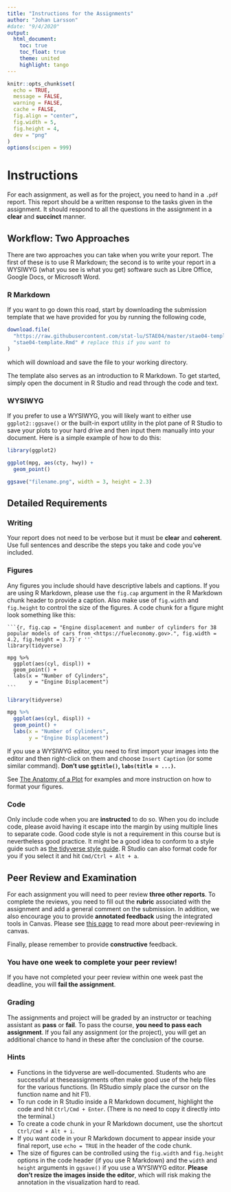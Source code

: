```yaml
---
title: "Instructions for the Assignments"
author: "Johan Larsson"
#date: "9/4/2020"
output: 
  html_document:
    toc: true
    toc_float: true
    theme: united
    highlight: tango
---
```


```r

knitr::opts_chunk$set(
  echo = TRUE,
  message = FALSE,
  warning = FALSE,
  cache = FALSE,
  fig.align = "center",
  fig.width = 5,
  fig.height = 4,
  dev = "png"
)
options(scipen = 999)
```

# Instructions

For each assignment, as well as for the project, you need to hand in a `.pdf` report. 
This report should be a written 
response to the tasks given in the assignment. It should respond to all the questions in 
the assignment in a **clear** and **succinct** manner.

## Workflow: Two Approaches

There are two approaches you can take when you write your report. The first
of these is to use R Markdown; the second is to write your report
in a WYSIWYG (what you see is what you get) software such as
Libre Office, Google Docs, or Microsoft Word.

### R Markdown

If you want to go down this road, start by downloading
the submission template that we have provided for you by
running the following code,

```r
download.file(
  "https://raw.githubusercontent.com/stat-lu/STAE04/master/stae04-template.Rmd",
  "stae04-template.Rmd" # replace this if you want to
)
```

which will download and save the file to your working directory.

The template also serves as an introduction to R Markdown. To get started, 
simply open the document in R Studio and read through the code and text.

### WYSIWYG

If you prefer to use a WYSIWYG, you will likely want to either 
use `ggplot2::ggsave()` or the built-in export utility in the plot pane of 
R Studio to save your plots to your hard drive and then input them manually 
into your document. Here is a simple example of how to do this:

```r
library(ggplot2)

ggplot(mpg, aes(cty, hwy)) +
  geom_point()

ggsave("filename.png", width = 3, height = 2.3)
```

## Detailed Requirements

### Writing

Your report does not need to be verbose but it must be **clear** and 
**coherent**. Use full sentences and describe the steps you take and code you've
included.

### Figures

Any figures you include should have descriptive labels and captions. If you
are using R Markdown, please use the `fig.cap` argument in the R Markdown
chunk header to provide a caption. Also make use of `fig.width` and `fig.height`
to control the size of the figures. A code chunk for a figure might look
something like this:

````
```{r, fig.cap = "Engine displacement and number of cylinders for 38 popular models of cars from <https://fueleconomy.gov>.", fig.width = 4.2, fig.height = 3.7}`r ''`
library(tidyverse)

mpg %>%
  ggplot(aes(cyl, displ)) +
  geom_point() +
  labs(x = "Number of Cylinders",
       y = "Engine Displacement")
```
````

```r
library(tidyverse)

mpg %>%
  ggplot(aes(cyl, displ)) +
  geom_point() +
  labs(x = "Number of Cylinders",
       y = "Engine Displacement")
```

If you use a WYSIWYG editor, you need to first import your images
into the editor and then right-click on them and choose `Insert Caption` (or 
some similar command). **Don't use `ggtitle()`, `labs(title = ...)`.**

See [The Anatomy of a Plot](https://canvas.education.lu.se/courses/5769/pages/the-anatomy-of-a-plot) for
examples and more instruction on how to format your figures.

### Code

Only include code when you are **instructed** to do so. When you do include 
code, please
avoid having it escape into the margin by using multiple lines to separate code. 
Good code style is not a requirement in this course but is nevertheless good 
practice. It might be a good idea to conform to a style guide such as
[the tidyverse style guide](https://style.tidyverse.org/). R Studio
can also format code for you if you select it and hit `Cmd/Ctrl + Alt + a`.
  
## Peer Review and Examination

For each assignment you will need to peer review **three other reports**. To
complete the reviews, you need to fill out the **rubric** associated with the
assignment and add a general comment on the submission. In addition, we also
encourage you to provide **annotated feedback** using the integrated tools in
Canvas. Please see
[this page](https://community.canvaslms.com/t5/Student-Guide/How-do-I-submit-a-peer-review-to-an-assignment/ta-p/293) to read more about peer-reviewing in canvas.

Finally, please remember to provide **constructive** feedback.

### You have one week to complete your peer review!

If you have not completed your peer review within one week past the deadline, 
you will **fail the assignment**. 

### Grading

The assignments and project will be graded by an instructor or teaching 
assistant as **pass** or **fail**. To pass the course, 
**you need to pass each assignment**. If you fail any assignment (or the 
project), you will get an additional chance to hand in these after the 
conclusion of the course.

### Hints

- Functions in the tidyverse are well-documented. Students who are successful 
  at theseassignments often make good use of the help files for the various 
  functions. (In RStudio simply place the cursor on the function name and hit
  F1).
- To run code in R Studio inside a R Markdown document, highlight the code and
  hit `Ctrl/Cmd + Enter`. (There is no need to copy it directly into 
  the terminal.)
- To create a code chunk in your R Markdown document, use the shortcut 
  `Ctrl/Cmd + Alt + i`.
- If you want code in your R Markdown document to appear inside your final 
  report, use `echo = TRUE` in the header of the code chunk.
- The size of figures can be controlled using the `fig.width` and `fig.height`
  options in the code header (if you use R Markdown) and the `width` and
  `height` arguments in `ggsave()` if you use a WYSIWYG editor. **Please don't
  resize the images inside the editor**, which will risk making the annotation
  in the visualization hard to read.
